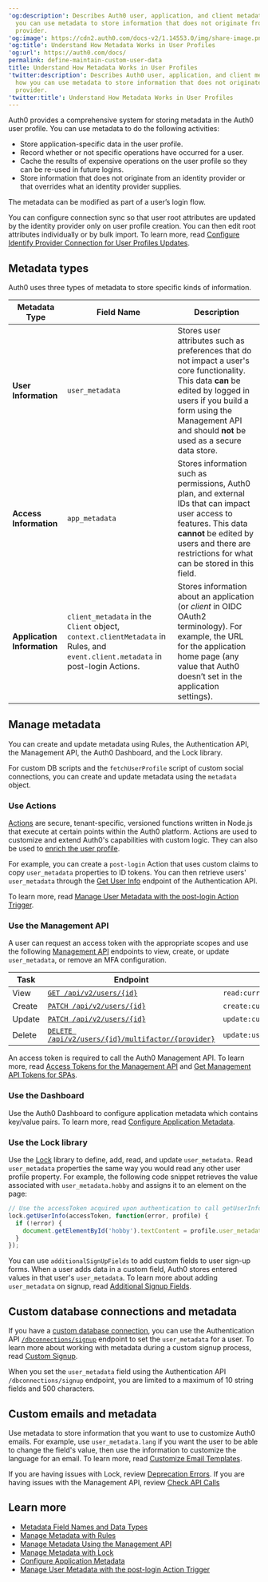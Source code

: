 ```yaml
---
'og:description': Describes Auth0 user, application, and client metadata. Learn how
  you can use metadata to store information that does not originate from an identity
  provider.
'og:image': https://cdn2.auth0.com/docs-v2/1.14553.0/img/share-image.png
'og:title': Understand How Metadata Works in User Profiles
'og:url': https://auth0.com/docs/
permalink: define-maintain-custom-user-data
title: Understand How Metadata Works in User Profiles
'twitter:description': Describes Auth0 user, application, and client metadata. Learn
  how you can use metadata to store information that does not originate from an identity
  provider.
'twitter:title': Understand How Metadata Works in User Profiles
---
```

Auth0 provides a comprehensive system for storing metadata in the Auth0 user profile. You can use metadata to do the following activities:

* Store application-specific data in the user profile.
* Record whether or not specific operations have occurred for a user.
* Cache the results of expensive operations on the user profile so they can be re-used in future logins.
* Store information that does not originate from an <Tooltip tip="Identity Provider (IdP): Service that stores and manages digital identities." cta="View Glossary" href="/docs/glossary?term=identity+provider">identity provider</Tooltip> or that overrides what an identity provider supplies.

The metadata can be modified as part of a user’s login flow.

You can configure connection sync so that user root attributes are updated by the identity provider only on user profile creation. You can then edit root attributes individually or by bulk import. To learn more, read [Configure Identify Provider Connection for User Profiles Updates](/docs/manage-users/user-accounts/user-profiles/configure-connection-sync-with-auth0).

## Metadata types

Auth0 uses three types of metadata to store specific kinds of information.

<table class="table"><thead>
<tr>
<th><strong>Metadata Type</strong></th>
<th><strong>Field Name</strong></th>
<th><strong>Description</strong></th>
</tr>
</thead>
<tbody>
<tr>
<td><strong>User Information</strong></td>
<td><code>user_metadata</code></td>
<td>Stores user attributes such as preferences that do not impact a user's core functionality. This data <strong>can</strong> be edited by logged in users if you build a form using the Management API and should <strong>not</strong> be used as a secure data store.</td>
</tr>
<tr>
<td><strong>Access Information</strong></td>
<td><code>app_metadata</code></td>
<td>Stores information such as permissions, Auth0 plan, and external IDs that can impact user access to features. This data <strong>cannot</strong> be edited by users and there are restrictions for what can be stored in this field.</td>
</tr>
<tr>
<td><strong>Application Information</strong></td>
<td><code>client_metadata</code> in the <code>Client</code> object, <code>context.clientMetadata</code> in Rules, and <code>event.client.metadata</code> in post-login Actions.</td>
<td>Stores information about an application (or <em>client</em> in OIDC OAuth2 terminology). For example, the URL for the application home page (any value that Auth0 doesn’t set in the application settings).</td>
</tr>
</tbody>
</table>

## Manage metadata

You can create and update metadata using Rules, the Authentication API, the <Tooltip tip="Management API: A product to allow customers to perform administrative tasks." cta="View Glossary" href="/docs/glossary?term=Management+API">Management API</Tooltip>, the <Tooltip tip="Auth0 Dashboard: Auth0's main product to configure your services." cta="View Glossary" href="/docs/glossary?term=Auth0+Dashboard">Auth0 Dashboard</Tooltip>, and the Lock library.

For custom DB scripts and the `fetchUserProfile` script of custom social connections, you can create and update metadata using the `metadata` object.

### Use Actions

[Actions](/docs/customize/actions) are secure, tenant-specific, versioned functions written in Node.js that execute at certain points within the Auth0 platform. Actions are used to customize and extend Auth0's capabilities with custom logic. They can also be used to [enrich the user profile](/docs/customize/actions/explore-triggers/signup-and-login-triggers/login-trigger#enrich-the-user-profile).

For example, you can create a `post-login` Action that uses custom claims to copy `user_metadata` properties to <Tooltip tip="ID Token: Credential meant for the client itself, rather than for accessing a resource." cta="View Glossary" href="/docs/glossary?term=ID+tokens">ID tokens</Tooltip>. You can then retrieve users' `user_metadata` through the [Get User Info](https://auth0.com/docs/api/authentication#get-user-info) endpoint of the Authentication API.

To learn more, read [Manage User Metadata with the post-login Action Trigger](/docs/manage-users/user-accounts/metadata/manage-user-metadata).

### Use the Management API

A user can request an <Tooltip tip="Access Token: Authorization credential, in the form of an opaque string or JWT, used to access an API." cta="View Glossary" href="/docs/glossary?term=access+token">access token</Tooltip> with the appropriate scopes and use the following [Management API](https://auth0.com/docs/api/management/v2) endpoints to view, create, or update `user_metadata`, or remove an <Tooltip tip="Multi-factor authentication (MFA): User authentication process that uses a factor in addition to username and password such as a code via SMS." cta="View Glossary" href="/docs/glossary?term=MFA">MFA</Tooltip> configuration.

<table class="table"><thead>
<tr>
<th><strong>Task</strong></th>
<th><strong>Endpoint</strong></th>
<th><strong>Scope</strong></th>
</tr>
</thead>
<tbody>
<tr>
<td>View</td>
<td><a href="https://auth0.com/docs/api/management/v2#!/Users/get_users_by_id"><code>GET /api/v2/users/{id}</code></a></td>
<td><code>read:current_user</code></td>
</tr>
<tr>
<td>Create</td>
<td><a href="https://auth0.com/docs/api/management/v2#!/Users/post_users"><code>PATCH /api/v2/users/{id}</code></a></td>
<td><code>create:current_user_metadata</code></td>
</tr>
<tr>
<td>Update</td>
<td><a href="https://auth0.com/docs/api/management/v2#!/Users/patch_users_by_id"><code>PATCH /api/v2/users/{id}</code></a></td>
<td><code>update:current_user_metadata</code></td>
</tr>
<tr>
<td>Delete</td>
<td><a href="https://auth0.com/docs/api/management/v2#!/Users/delete_multifactor_by_provider"><code>DELETE /api/v2/users/{id}/multifactor/{provider}</code></a></td>
<td><code>update:users</code></td>
</tr>
</tbody>
</table>

An access token is required to call the Auth0 Management API. To learn more, read [Access Tokens for the Management API](https://auth0.com/docs/api/management/v2/tokens) and [Get Management API Tokens for SPAs](https://auth0.com/docs/api/management/v2/get-access-tokens-for-spas).

### Use the Dashboard

Use the Auth0 Dashboard to configure application metadata which contains key/value pairs. To learn more, read [Configure Application Metadata](/docs/get-started/applications/configure-application-metadata).

### Use the Lock library

Use the [Lock](/docs/libraries/lock) library to define, add, read, and update `user_metadata.` Read `user_metadata` properties the same way you would read any other user profile property. For example, the following code snippet retrieves the value associated with `user_metadata.hobby` and assigns it to an element on the page:

```javascript lines
// Use the accessToken acquired upon authentication to call getUserInfo
lock.getUserInfo(accessToken, function(error, profile) {
  if (!error) {
    document.getElementById('hobby').textContent = profile.user_metadata.hobby;
  }
});
```






You can use `additionalSignUpFields` to add custom fields to user sign-up forms. When a user adds data in a custom field, Auth0 stores entered values in that user's `user_metadata`. To learn more about adding `user_metadata` on signup, read [Additional Signup Fields](/docs/libraries/lock/lock-configuration#additionalsignupfields-array-).

## Custom database connections and metadata

If you have a [custom database connection](/docs/authenticate/database-connections#using-your-own-user-store), you can use the Authentication API [`/dbconnections/signup`](https://auth0.com/docs/api/authentication?shell#signup) endpoint to set the `user_metadata` for a user. To learn more about working with metadata during a custom signup process, read [Custom Signup](/docs/libraries/custom-signup).

When you set the `user_metadata` field using the Authentication API `/dbconnections/signup` endpoint, you are limited to a maximum of 10 string fields and 500 characters.

## Custom emails and metadata

Use metadata to store information that you want to use to customize Auth0 emails. For example, use `user_metadata.lang` if you want the user to be able to change the field's value, then use the information to customize the language for an email. To learn more, read [Customize Email Templates](/docs/customize/email/email-templates).

If you are having issues with Lock, review [Deprecation Errors](/docs/troubleshoot/basic-issues/check-deprecation-errors). If you are having issues with the Management API, review [Check API Calls](/docs/troubleshoot/authentication-issues/check-api-calls)

## Learn more

* [Metadata Field Names and Data Types](/docs/manage-users/user-accounts/metadata/metadata-fields-data)
* [Manage Metadata with Rules](/docs/manage-users/user-accounts/metadata/manage-metadata-rules)
* [Manage Metadata Using the Management API](/docs/manage-users/user-accounts/metadata/manage-metadata-api)
* [Manage Metadata with Lock](/docs/manage-users/user-accounts/metadata/manage-metadata-lock)
* [Configure Application Metadata](/docs/get-started/applications/configure-application-metadata)
* [Manage User Metadata with the post-login Action Trigger](/docs/manage-users/user-accounts/metadata/manage-user-metadata)
